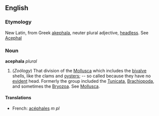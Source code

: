 ==English==
===Etymology===
New Latin, from Greek [[akephala]], neuter plural adjective, [[headless]]. See [[Acephal]]

===Noun===  
'''acephala''' ''plural''

#(''Zoölogy'') That division of the [[Mollusca]] which includes the [[bivalve]] shells, like the clams and [[oyster]]s; -- so called because they have no [[evident]] head. Formerly the group included the [[Tunicata]], [[Brachiopoda]], and sometimes the [[Bryozoa]]. See [[Mollusca]].

====Translations====
*French: [[acéphales]] ''m pl''